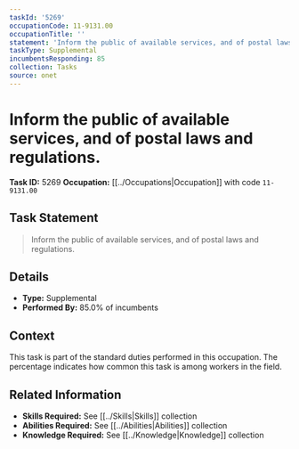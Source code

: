 ```yaml
---
taskId: '5269'
occupationCode: 11-9131.00
occupationTitle: ''
statement: 'Inform the public of available services, and of postal laws and regulations.'
taskType: Supplemental
incumbentsResponding: 85
collection: Tasks
source: onet
---
```

# Inform the public of available services, and of postal laws and regulations.

**Task ID:** 5269
**Occupation:** [[../Occupations|Occupation]] with code `11-9131.00`

## Task Statement

> Inform the public of available services, and of postal laws and regulations.

## Details

- **Type:** Supplemental
- **Performed By:** 85.0% of incumbents

## Context

This task is part of the standard duties performed in this occupation. The percentage indicates how common this task is among workers in the field.

## Related Information

- **Skills Required:** See [[../Skills|Skills]] collection
- **Abilities Required:** See [[../Abilities|Abilities]] collection
- **Knowledge Required:** See [[../Knowledge|Knowledge]] collection
